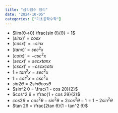```yaml
---
title: "삼각함수 정리"
date: "2024-10-05"
categories: ["기초공학수학"]
---
```


- $lim{θ→0} \frac{sin θ}{θ} = 1$
- $(sin x)' = cos x$
- $(cos x)' = -sin x$
- $(tan x)' = sec^2 x$
- $(cot x)' = -csc^2 x$
- $(sec x)' = sec x tan x$
- $(csc x)' = -csc x cot x$
- $1 + tan^2 x = sec^2 x$
- $1 + cot^2 x = csc^2 x$
- $sin 2θ = 2 sin θ cos θ$
- $sin^2 θ = \frac{1 - cos 2θ}{2}$
- $cos^2 θ = \frac{1 + cos 2θ}{2}$
- $cos 2θ = cos^2 θ - sin^2 θ = 2cos^2 θ - 1 = 1 - 2sin^2 θ$
- $tan 2θ = \frac{2tan θ}{1 - tan^2 θ}$
